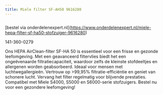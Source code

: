 ```yaml
---
title: Miele filter SF-AH50 9616280
---
```



<Image src={imageProduct} width={imageProduct.width} alt="" />

[bestel via onderdelenexpert.nl[(https://www.onderdelenexpert.nl/miele-hepa-filter-sf-ha50-stofzuiger-9616280)

141-360-0279

Ons HEPA AirClean-filter SF-HA 50 is essentieel voor een frisse en gezonde leefomgeving. Met een geavanceerd filtervlies biedt het een ongeëvenaarde filtratiecapaciteit, waardoor zelfs de kleinste stofdeeltjes en allergenen worden geabsorbeerd. Ideaal voor mensen met luchtwegallergieën. Vertrouw op >99,95% filtratie-efficiëntie en geniet van schonere lucht. Vervang het filter regelmatig voor blijvende prestaties. Compatibel met Miele S4000, S5000 en S6000-serie stofzuigers. Bestel nu voor een gezondere leefomgeving!
